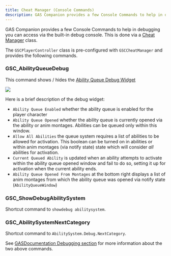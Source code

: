 ```yaml
---
title: Cheat Manager (Console Commands)
description: GAS Companion provides a few Console Commands to help in debugging
---
```


GAS Companion provides a few Console Commands to help in debugging you can access via the built-in debug console. This is done via a [Cheat Manager](https://benui.ca/unreal/cheatmanager/) class.

The `GSCPlayerController` class is pre-configured with `GSCCheatManager` and provides the following commands.

### GSC_AbilityQueueDebug

This command shows / hides the [Ability Queue Debug Widget](/ability-queue-system#debug-widget)

![](ability-queue-debug-widget.png)

Here is a brief description of the debug widget:

- `Ability Queue Enabled` whether the ability queue is enabled for the player character
- `Ability Queue Opened` whether the ability queue is currently opened via the ability or anim montages. Abilities can be queued only within this window.
- `Allow All Abilities` the queue system requires a list of abilities to be allowed for activation. This boolean can be turned on in abilities or within anim montages (via notify state) state which will consider *all* abilities for activation.
- `Current Queued Ability` is updated when an ability attempts to activate within the ability queue opened window and fail to do so, setting it up for activation when the current ability ends.
- `Ability Queue Opened From Montages` at the bottom right displays a list of anim montages from which the ability queue was opened via notify state (`AbilityQueueWindow`)

### GSC_ShowDebugAbilitySystem

Shortcut command to `showdebug abilitysystem`.

### GSC_AbilitySystemNextCategory

Shortcut command to `AbilitySystem.Debug.NextCategory`.

See [GASDocumentation Debugging section](https://github.com/tranek/GASDocumentation#debugging) for more information about the two above commands.